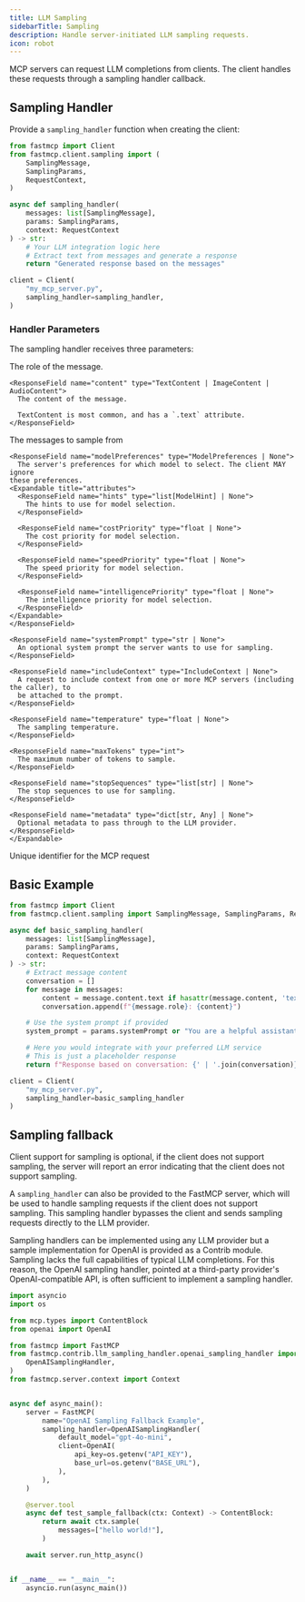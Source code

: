 ```yaml
---
title: LLM Sampling
sidebarTitle: Sampling
description: Handle server-initiated LLM sampling requests.
icon: robot
---
```



<VersionBadge version="2.0.0" />

MCP servers can request LLM completions from clients. The client handles these requests through a sampling handler callback.

## Sampling Handler

Provide a `sampling_handler` function when creating the client:

```python
from fastmcp import Client
from fastmcp.client.sampling import (
    SamplingMessage,
    SamplingParams,
    RequestContext,
)

async def sampling_handler(
    messages: list[SamplingMessage],
    params: SamplingParams,
    context: RequestContext
) -> str:
    # Your LLM integration logic here
    # Extract text from messages and generate a response
    return "Generated response based on the messages"

client = Client(
    "my_mcp_server.py",
    sampling_handler=sampling_handler,
)
```

### Handler Parameters

The sampling handler receives three parameters:

<Card icon="code" title="Sampling Handler Parameters">
<ResponseField name="SamplingMessage" type="Sampling Message Object">
  <Expandable title="attributes">
    <ResponseField name="role" type='Literal["user", "assistant"]'>
      The role of the message.
    </ResponseField>

    <ResponseField name="content" type="TextContent | ImageContent | AudioContent">
      The content of the message.

      TextContent is most common, and has a `.text` attribute.
    </ResponseField>

  </Expandable>
</ResponseField>
<ResponseField name="SamplingParams" type="Sampling Parameters Object">
  <Expandable title="attributes">
    <ResponseField name="messages" type="list[SamplingMessage]">
      The messages to sample from
    </ResponseField>

    <ResponseField name="modelPreferences" type="ModelPreferences | None">
      The server's preferences for which model to select. The client MAY ignore
    these preferences.
    <Expandable title="attributes">
      <ResponseField name="hints" type="list[ModelHint] | None">
        The hints to use for model selection.
      </ResponseField>

      <ResponseField name="costPriority" type="float | None">
        The cost priority for model selection.
      </ResponseField>

      <ResponseField name="speedPriority" type="float | None">
        The speed priority for model selection.
      </ResponseField>

      <ResponseField name="intelligencePriority" type="float | None">
        The intelligence priority for model selection.
      </ResponseField>
    </Expandable>
    </ResponseField>

    <ResponseField name="systemPrompt" type="str | None">
      An optional system prompt the server wants to use for sampling.
    </ResponseField>

    <ResponseField name="includeContext" type="IncludeContext | None">
      A request to include context from one or more MCP servers (including the caller), to
      be attached to the prompt.
    </ResponseField>

    <ResponseField name="temperature" type="float | None">
      The sampling temperature.
    </ResponseField>

    <ResponseField name="maxTokens" type="int">
      The maximum number of tokens to sample.
    </ResponseField>

    <ResponseField name="stopSequences" type="list[str] | None">
      The stop sequences to use for sampling.
    </ResponseField>

    <ResponseField name="metadata" type="dict[str, Any] | None">
      Optional metadata to pass through to the LLM provider.
    </ResponseField>
    </Expandable>

</ResponseField>
<ResponseField name="RequestContext" type="Request Context Object">
  <Expandable title="attributes">
    <ResponseField name="request_id" type="RequestId">
      Unique identifier for the MCP request
    </ResponseField>
  </Expandable>
</ResponseField>
</Card>

## Basic Example

```python
from fastmcp import Client
from fastmcp.client.sampling import SamplingMessage, SamplingParams, RequestContext

async def basic_sampling_handler(
    messages: list[SamplingMessage],
    params: SamplingParams,
    context: RequestContext
) -> str:
    # Extract message content
    conversation = []
    for message in messages:
        content = message.content.text if hasattr(message.content, 'text') else str(message.content)
        conversation.append(f"{message.role}: {content}")

    # Use the system prompt if provided
    system_prompt = params.systemPrompt or "You are a helpful assistant."

    # Here you would integrate with your preferred LLM service
    # This is just a placeholder response
    return f"Response based on conversation: {' | '.join(conversation)}"

client = Client(
    "my_mcp_server.py",
    sampling_handler=basic_sampling_handler
)
```

## Sampling fallback

Client support for sampling is optional, if the client does not support sampling, the server will report an error indicating
that the client does not support sampling.

A `sampling_handler` can also be provided to the FastMCP server, which will be used to handle sampling requests if the client
does not support sampling. This sampling handler bypasses the client and sends sampling requests directly to the LLM provider.

Sampling handlers can be implemented using any LLM provider but a sample implementation for OpenAI is provided as a Contrib
module. Sampling lacks the full capabilities of typical LLM completions. For this reason, the OpenAI sampling handler, pointed at
a third-party provider's OpenAI-compatible API, is often sufficient to implement a sampling handler.

```python
import asyncio
import os

from mcp.types import ContentBlock
from openai import OpenAI

from fastmcp import FastMCP
from fastmcp.contrib.llm_sampling_handler.openai_sampling_handler import (
    OpenAISamplingHandler,
)
from fastmcp.server.context import Context


async def async_main():
    server = FastMCP(
        name="OpenAI Sampling Fallback Example",
        sampling_handler=OpenAISamplingHandler(
            default_model="gpt-4o-mini",
            client=OpenAI(
                api_key=os.getenv("API_KEY"),
                base_url=os.getenv("BASE_URL"),
            ),
        ),
    )

    @server.tool
    async def test_sample_fallback(ctx: Context) -> ContentBlock:
        return await ctx.sample(
            messages=["hello world!"],
        )

    await server.run_http_async()


if __name__ == "__main__":
    asyncio.run(async_main())
```